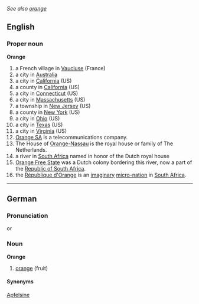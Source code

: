 ''See also [[orange]]''

==English==

===Proper noun===
'''Orange'''
{{wikipedia}}
# a French village in [[Vaucluse]] (France)
# a city in [[Australia]]
# a city in [[California]] (US)
# a county in [[California]] (US)
# a city in [[Connecticut]] (US)
# a city in [[Massachusetts]] (US)
# a township in [[New Jersey]] (US)
# a county in [[New York]] (US)
# a city in [[Ohio]] (US)
# a city in [[Texas]] (US)
# a city in [[Virginia]] (US)
# [[Orange SA]] is a telecommunications company.
# The House of [[Orange-Nassau]] is the royal house or family of The Netherlands.
# a river in [[South Africa]] named in honor of the Dutch royal house
# [[Orange Free State]] was a Dutch colony bordering this river, now a part of the [[Republic of South Africa]].
# the [[République d'Orange]] is an [[imaginary]] [[micro-nation]] in [[South Africa]].

----

==German==
===Pronunciation===
{{IPA|[ʔoˈ&#641;ãːʒə]}} or {{IPA|[ʔoˈ&#641;aŋʒə]}}

===Noun===
'''Orange'''
# [[orange]] (fruit)

====Synonyms====
[[Apfelsine]]